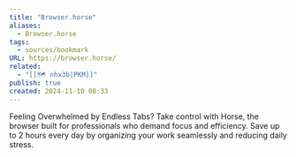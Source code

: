```yaml
---
title: "Browser.horse"
aliases:
  - Browser.horse
tags:
  - sources/bookmark
URL: https://browser.horse/
related:
  - "[[🗺️ nhx3b|PKM]]"
publish: true
created: 2024-11-10 08:33
---
```


Feeling Overwhelmed by Endless Tabs?
Take control with Horse, the browser built for professionals who demand focus and efficiency. Save up to 2 hours every day by organizing your work seamlessly and reducing daily stress.